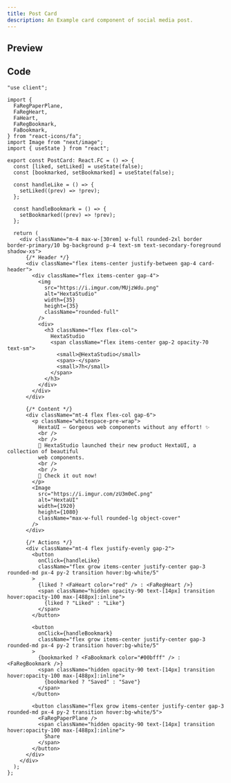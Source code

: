 ```yaml
---
title: Post Card
description: An Example card component of social media post.
---
```



## Preview

<PreviewContainer>
  <PostCard />
</PreviewContainer>

## Code

```tsx title="PostCard.tsx"
"use client";

import {
  FaRegPaperPlane,
  FaRegHeart,
  FaHeart,
  FaRegBookmark,
  FaBookmark,
} from "react-icons/fa";
import Image from "next/image";
import { useState } from "react";

export const PostCard: React.FC = () => {
  const [liked, setLiked] = useState(false);
  const [bookmarked, setBookmarked] = useState(false);

  const handleLike = () => {
    setLiked((prev) => !prev);
  };

  const handleBookmark = () => {
    setBookmarked((prev) => !prev);
  };

  return (
    <div className="m-4 max-w-[30rem] w-full rounded-2xl border border-primary/10 bg-background p-4 text-sm text-secondary-foreground shadow-xs">
      {/* Header */}
      <div className="flex items-center justify-between gap-4 card-header">
        <div className="flex items-center gap-4">
          <img
            src="https://i.imgur.com/MUjzWdu.png"
            alt="HextaStudio"
            width={35}
            height={35}
            className="rounded-full"
          />
          <div>
            <h3 className="flex flex-col">
              HextaStudio
              <span className="flex items-center gap-2 opacity-70 text-sm">
                <small>@HextaStudio</small>
                <span>·</span>
                <small>7h</small>
              </span>
            </h3>
          </div>
        </div>
      </div>

      {/* Content */}
      <div className="mt-4 flex flex-col gap-6">
        <p className="whitespace-pre-wrap">
          HextaUI – Gorgeous web components without any effort! ✨
          <br />
          <br />
          🚀 HextaStudio launched their new product HextaUI, a collection of beautiful
          web components.
          <br />
          <br />
          🥳 Check it out now!
        </p>
        <Image
          src="https://i.imgur.com/zU3m0eC.png"
          alt="HextaUI"
          width={1920}
          height={1080}
          className="max-w-full rounded-lg object-cover"
        />
      </div>

      {/* Actions */}
      <div className="mt-4 flex justify-evenly gap-2">
        <button
          onClick={handleLike}
          className="flex grow items-center justify-center gap-3 rounded-md px-4 py-2 transition hover:bg-white/5"
        >
          {liked ? <FaHeart color="red" /> : <FaRegHeart />}
          <span className="hidden opacity-90 text-[14px] transition hover:opacity-100 max-[488px]:inline">
            {liked ? "Liked" : "Like"}
          </span>
        </button>

        <button
          onClick={handleBookmark}
          className="flex grow items-center justify-center gap-3 rounded-md px-4 py-2 transition hover:bg-white/5"
        >
          {bookmarked ? <FaBookmark color="#00bfff" /> : <FaRegBookmark />}
          <span className="hidden opacity-90 text-[14px] transition hover:opacity-100 max-[488px]:inline">
            {bookmarked ? "Saved" : "Save"}
          </span>
        </button>

        <button className="flex grow items-center justify-center gap-3 rounded-md px-4 py-2 transition hover:bg-white/5">
          <FaRegPaperPlane />
          <span className="hidden opacity-90 text-[14px] transition hover:opacity-100 max-[488px]:inline">
            Share
          </span>
        </button>
      </div>
    </div>
  );
};
```
